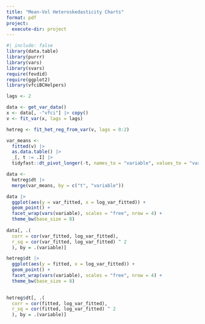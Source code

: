 ```yaml
---
title: "Mean-Vol Heteroskedasticity Charts"
format: pdf
project:
  execute-dir: project
---
```


```r
#| include: false
library(data.table)
library(purrr)
library(vars)
library(svars)
require(fevdid)
require(ggplot2)
library(vfciBCHelpers)
```

```r
lags <- 2

data <- get_var_data()
x <- data[, -"vfci"] |> copy()
v <- fit_var(x, lags = lags)

hetreg <- fit_het_reg_from_var(v, lags = 0:2)

var_means <-
  fitted(v) |>
  as.data.table() |> 
  _[, t := .I] |>
  tidyfast::dt_pivot_longer(-t, names_to = "variable", values_to = "var_fitted")

data <- 
  hetreg$dt |> 
  merge(var_means, by = c("t", "variable"))

data |>
  ggplot(aes(y = var_fitted, x = log_var_fitted)) +
  geom_point() +
  facet_wrap(vars(variable), scales = "free", nrow = 4) +
  theme_bw(base_size = 8)
 
data[, .(
  corr = cor(var_fitted, log_var_fitted),
  r_sq = cor(var_fitted, log_var_fitted) ^ 2
  ), by = .(variable)]
```

\newpage

```r

hetreg$dt |> 
  ggplot(aes(y = fitted, x = log_var_fitted)) +
  geom_point() +
  facet_wrap(vars(variable), scales = "free", nrow = 4) +
  theme_bw(base_size = 8)
 

hetreg$dt[, .(
  corr = cor(fitted, log_var_fitted),
  r_sq = cor(fitted, log_var_fitted) ^ 2
  ), by = .(variable)]
```


